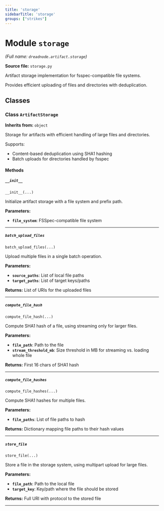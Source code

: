 ```yaml
---
title: 'storage'
sidebarTitle: 'storage'
groups: ["strikes"]
---
```


# Module `storage`

*(Full name: `dreadnode.artifact.storage`)*

**Source file:** `storage.py`

Artifact storage implementation for fsspec-compatible file systems.

Provides efficient uploading of files and directories with deduplication.

## Classes


### Class `ArtifactStorage`

**Inherits from:** `object`

Storage for artifacts with efficient handling of large files and directories.

Supports:
- Content-based deduplication using SHA1 hashing
- Batch uploads for directories handled by fsspec

#### Methods

##### `__init__`

`__init__(...)`

Initialize artifact storage with a file system and prefix path.

**Parameters:**

- **`file_system`**: FSSpec-compatible file system

---

##### `batch_upload_files`

`batch_upload_files(...)`

Upload multiple files in a single batch operation.

**Parameters:**

- **`source_paths`**: List of local file paths
- **`target_paths`**: List of target keys/paths

**Returns:** List of URIs for the uploaded files

---

##### `compute_file_hash`

`compute_file_hash(...)`

Compute SHA1 hash of a file, using streaming only for larger files.

**Parameters:**

- **`file_path`**: Path to the file
- **`stream_threshold_mb`**: Size threshold in MB for streaming vs. loading whole file

**Returns:** First 16 chars of SHA1 hash

---

##### `compute_file_hashes`

`compute_file_hashes(...)`

Compute SHA1 hashes for multiple files.

**Parameters:**

- **`file_paths`**: List of file paths to hash

**Returns:** Dictionary mapping file paths to their hash values

---

##### `store_file`

`store_file(...)`

Store a file in the storage system, using multipart upload for large files.

**Parameters:**

- **`file_path`**: Path to the local file
- **`target_key`**: Key/path where the file should be stored

**Returns:** Full URI with protocol to the stored file

---


